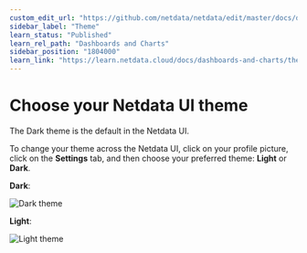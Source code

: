```yaml
---
custom_edit_url: "https://github.com/netdata/netdata/edit/master/docs/dashboards-and-charts/themes.md"
sidebar_label: "Theme"
learn_status: "Published"
learn_rel_path: "Dashboards and Charts"
sidebar_position: "1804000"
learn_link: "https://learn.netdata.cloud/docs/dashboards-and-charts/theme"
---
```


# Choose your Netdata UI theme

The Dark theme is the default in the Netdata UI.

To change your theme across the Netdata UI, click on your profile picture, click on the **Settings**
tab, and then choose your preferred theme: **Light** or **Dark**.

**Dark**:

![Dark theme](https://github.com/netdata/netdata/assets/70198089/81addd13-28a4-425f-ae39-0f9de5199496)

**Light**:

![Light theme](https://github.com/netdata/netdata/assets/70198089/eb0fb8c1-5695-450a-8ba8-a185874e8496)
